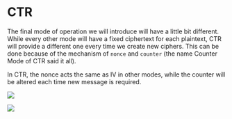 # CTR {#sec-Symmetric}

The final mode of operation we will introduce will have a little bit different. While every other mode will have a fixed ciphertext for each plaintext, CTR will provide a different one every time we create new ciphers. This can be done because of the mechanism of `nonce` and `counter` (the name Counter Mode of CTR said it all).

In CTR, the nonce acts the same as IV in other modes, while the counter will be altered each time new message is required. 

![](/images/CTR_enc.png)

![](/images/CTR_dec.png)